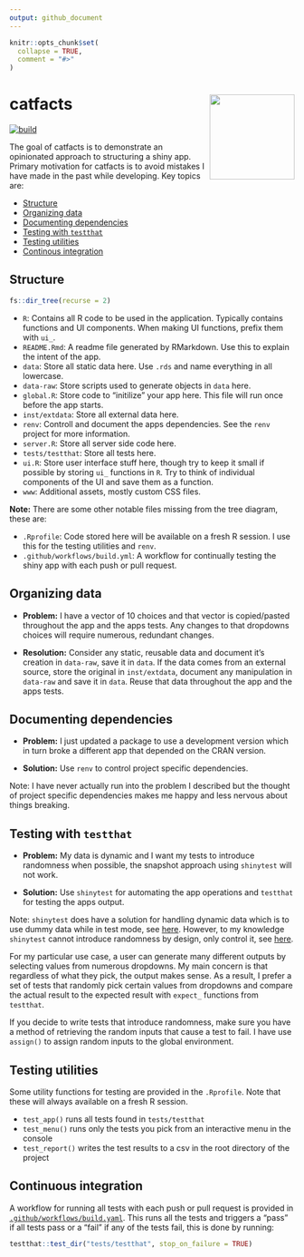 ```yaml
---
output: github_document
---
```


<!-- README.md is generated from README.Rmd. Please edit that file -->

```r
knitr::opts_chunk$set(
  collapse = TRUE,
  comment = "#>"
)
```

# catfacts <img src="www/logo.png" align="right" height=150/>

<!-- badges: start -->
[![build](https://github.com/tyluRp/catfacts/workflows/build/badge.svg)](https://github.com/tyluRp/catfacts/actions)
<!-- badges: end -->

The goal of catfacts is to demonstrate an opinionated approach to structuring a shiny app. Primary motivation for catfacts is to avoid mistakes I have made in the past while developing. Key topics are:

* [Structure](#structure)
* [Organizing data](#organizing-data)
* [Documenting dependencies](#documenting-dependencies)
* [Testing with `testthat`](#testing-with-testthat)
* [Testing utilities](#testing-utilities)
* [Continous integration](#continuous-integration)

## Structure

```r
fs::dir_tree(recurse = 2)
```

* `R`: Contains all R code to be used in the application. Typically contains functions and UI components. When making UI functions, prefix them with `ui_`.
* `README.Rmd`: A readme file generated by RMarkdown. Use this to explain the intent of the app.
* `data`: Store all static data here. Use `.rds` and name everything in all lowercase.
* `data-raw`: Store scripts used to generate objects in `data` here.
* `global.R`: Store code to "initilize" your app here. This file will run once before the app starts.
* `inst/extdata`: Store all external data here.
* `renv`: Controll and document the apps dependencies. See the `renv` project for more information.
* `server.R`: Store all server side code here.
* `tests/testthat`: Store all tests here.
* `ui.R`: Store user interface stuff here, though try to keep it small if possible by storing `ui_` functions in `R`. Try to think of individual components of the UI and save them as a function.
* `www`: Additional assets, mostly custom CSS files.

**Note:** There are some other notable files missing from the tree diagram, these are:

* `.Rprofile`: Code stored here will be available on a fresh R session. I use this for the testing utilities and `renv`.
* `.github/workflows/build.yml`: A workflow for continually testing the shiny app with each push or pull request.

## Organizing data

* **Problem:** I have a vector of 10 choices and that vector is copied/pasted throughout the app and the apps tests. Any changes to that dropdowns choices will require numerous, redundant changes.

* **Resolution:** Consider any static, reusable data and document it's creation in `data-raw`, save it in `data`. If the data comes from an external source, store the original in `inst/extdata`, document any manipulation in `data-raw` and save it in `data`. Reuse that data throughout the app and the apps tests.

## Documenting dependencies

* **Problem:** I just updated a package to use a development version which in turn broke a different app that depended on the CRAN version.

* **Solution:** Use `renv` to control project specific dependencies. 

Note: I have never actually run into the problem I described but the thought of project specific dependencies makes me happy and less nervous about things breaking.

## Testing with `testthat`

* **Problem:** My data is dynamic and I want my tests to introduce randomness when possible, the snapshot approach using `shinytest` will not work.

* **Solution:** Use `shinytest` for automating the app operations and `testthat` for testing the apps output.

Note: `shinytest` does have a solution for handling dynamic data which is to use dummy data while in test mode, see [here](https://rstudio.github.io/shinytest/articles/in-depth.html#dealing-with-dynamic-data). However, to my knowledge `shinytest` cannot introduce randomness by design, only control it, see [here](https://rstudio.github.io/shinytest/articles/in-depth.html#controlling-randomness). 

For my particular use case, a user can generate many different outputs by selecting values from numerous dropdowns. My main concern is that regardless of what they pick, the output makes sense. As a result, I prefer a set of tests that randomly pick certain values from dropdowns and compare the actual result to the expected result with `expect_` functions from `testthat`.

If you decide to write tests that introduce randomness, make sure you have a method of retrieving the random inputs that cause a test to fail. I have use `assign()` to assign random inputs to the global environment.

## Testing utilities

Some utility functions for testing are provided in the `.Rprofile`. Note that these will always available on a fresh R session.

* `test_app()` runs all tests found in `tests/testthat`
* `test_menu()` runs only the tests you pick from an interactive menu in the console
* `test_report()` writes the test results to a csv in the root directory of the project

## Continuous integration

A workflow for running all tests with each push or pull request is provided in [`.github/workflows/build.yaml`](.github/workflows/build.yaml). This runs all the tests and triggers a "pass" if all tests pass or a "fail" if any of the tests fail, this is done by running:

```r
testthat::test_dir("tests/testthat", stop_on_failure = TRUE)
```
